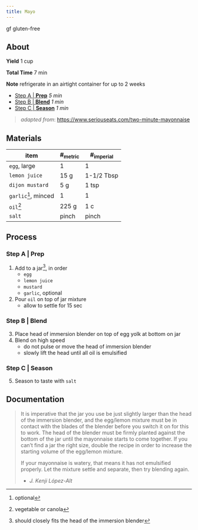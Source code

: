 ```yaml
---
title: Mayo
---
```

<span class="badge bg-warning">gf</span><span class="tag-description"> gluten-free</span>

## About

**Yield** 1 cup

**Total Time** 7 min

**Note** refrigerate in an airtight container for up to 2 weeks

- [Step A | **Prep**](#sec-process-a) *5 min*
- [Step B | **Blend**](#sec-process-b) *1 min*
- [Step C | **Season**](#sec-process-c) *1 min*
   
> *adapted from*: [https://www.seriouseats.com/two-minute-mayonnaise](https://www.seriouseats.com/two-minute-mayonnaise)

## Materials

| item | #~metric~ | #~imperial~ |
|-|-|-|
| `egg`, large | 1 | 1 |
| `lemon juice` | 15 g | 1-1/2 Tbsp |
| `dijon mustard` | 5 g | 1 tsp |
| `garlic`^[optional], minced | 1 | 1 |
| `oil`^[vegetable or canola] | 225 g | 1 c |
| `salt` | pinch | pinch |

## Process

### Step A | Prep {#sec-process-a}

1. Add to a jar^[should closely fits the head of the immersion blender], in order
   - `egg`
   - `lemon juice`
   - `mustard`
   - `garlic`, optional
2. Pour `oil` on top of jar mixture
   - allow to settle for 15 sec

### Step B | Blend {#sec-process-b}

3. Place head of immersion blender on top of egg yolk at bottom on jar
4. Blend on high speed
   - do not pulse or move the head of immersion blender
   - slowly lift the head until all oil is emulsified

### Step C | Season {#sec-process-c}

5. Season to taste with `salt`

## Documentation

> It is imperative that the jar you use be just slightly larger than the head of the immersion blender, and the egg/lemon mixture must be in contact with the blades of the blender before you switch it on for this to work. 
> The head of the blender must be firmly planted against the bottom of the jar until the mayonnaise starts to come together. 
> If you can't find a jar the right size, double the recipe in order to increase the starting volume of the egg/lemon mixture.
> 
> If your mayonnaise is watery, that means it has not emulsified properly. Let the mixture settle and separate, then try blending again.
>
>- *J. Kenji López-Alt*